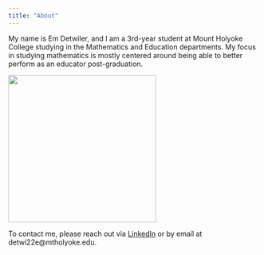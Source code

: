 ```yaml
---
title: "About"
---
```


My name is Em Detwiler, and I am a 3rd-year student at Mount Holyoke College studying in the Mathematics and Education departments. My focus in studying mathematics is mostly centered around being able to better perform as an educator post-graduation.

![](IMG_1882.jpeg){fig-align="center" width="296"}

To contact me, please reach out via [LinkedIn](https://www.linkedin.com/in/emma-detwiler-55a4aa222/?utm_source=share&utm_campaign=share_via&utm_content=profile&utm_medium=ios_app) or by email at detwi22e\@mtholyoke.edu.
